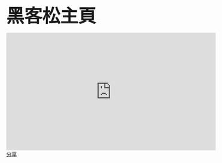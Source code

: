 <font size="25px"><div align="center"><strong>黑客松主頁</strong></div></font>

<div align="center"><iframe width="560" height="315" src="https://www.youtube.com/embed/Uhjws9V9PMo" frameborder="0" allow="accelerometer; autoplay; encrypted-media; gyroscope; picture-in-picture" allowfullscreen></iframe></div>

<div class="fb-share-button" data-href="https://emilyluckey.github.io/website-test/index.html" data-layout="button_count" data-size="small"><a target="_blank" href="https://www.facebook.com/sharer/sharer.php?u=https%3A%2F%2Femilyluckey.github.io%2Fwebsite-test%2Findex.html&amp;src=sdkpreparse" class="fb-xfbml-parse-ignore">分享</a></div>
<div class="line-it-button" data-lang="en" data-type="share-a" data-ver="3" data-url="https://emilyluckey.github.io/website-test/index.html" data-color="default" data-size="small" data-count="true" style="display: none;"></div>
 <script src="https://d.line-scdn.net/r/web/social-plugin/js/thirdparty/loader.min.js" async="async" defer="defer"></script>